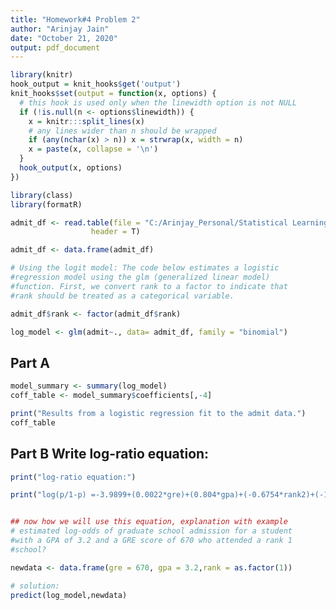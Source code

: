---
title: "Homework#4 Problem 2"
author: "Arinjay Jain"
date: "October 21, 2020"
output: pdf_document
---


```{r wrap-hook, include=FALSE}
library(knitr)
hook_output = knit_hooks$get('output')
knit_hooks$set(output = function(x, options) {
  # this hook is used only when the linewidth option is not NULL
  if (!is.null(n <- options$linewidth)) {
    x = knitr:::split_lines(x)
    # any lines wider than n should be wrapped
    if (any(nchar(x) > n)) x = strwrap(x, width = n)
    x = paste(x, collapse = '\n')
  }
  hook_output(x, options)
})
```

```{r}
library(class)
library(formatR)
```

```{r, linewidth=100}
admit_df <- read.table(file = "C:/Arinjay_Personal/Statistical Learning/Homework#4/admit.txt",
                  header = T)

admit_df <- data.frame(admit_df)

# Using the logit model: The code below estimates a logistic
#regression model using the glm (generalized linear model)
#function. First, we convert rank to a factor to indicate that
#rank should be treated as a categorical variable.

admit_df$rank <- factor(admit_df$rank)

log_model <- glm(admit~., data= admit_df, family = "binomial")
```

## Part A 
```{r, linewidth=100}

model_summary <- summary(log_model)
coff_table <- model_summary$coefficients[,-4]

print("Results from a logistic regression fit to the admit data.")
coff_table

```
## Part B Write log-ratio equation:
```{r, linewidth=100}
print("log-ratio equation:")

print("log(p/1-p) =-3.9899+(0.0022*gre)+(0.804*gpa)+(-0.6754*rank2)+(-1.3402*rank3)+(-1.5514*rank4)")


## now how we will use this equation, explanation with example
# estimated log-odds of graduate school admission for a student
#with a GPA of 3.2 and a GRE score of 670 who attended a rank 1 
#school?

newdata <- data.frame(gre = 670, gpa = 3.2,rank = as.factor(1))

# solution: 
predict(log_model,newdata)



```

```{r}


```
